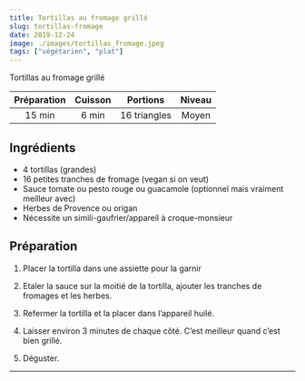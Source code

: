```yaml
---
title: Tortillas au fromage grillé
slug: tortillas-fromage
date: 2019-12-24
image: ./images/tortillas_fromage.jpeg
tags: ["végétarien", "plat"]
---
```


<StyledParagraph>Tortillas au fromage grillé</StyledParagraph>

| Préparation | Cuisson | Portions | Niveau |
| :-: | :-: | :-: | :-: |
| 15 min | 6 min | 16 triangles | Moyen |

## Ingrédients
- <ListItem>4 tortillas (grandes)</ListItem>
- <ListItem>16 petites tranches de fromage (vegan si on veut)</ListItem>
- <ListItem>Sauce tomate ou pesto rouge ou guacamole (optionnel mais vraiment meilleur avec)</ListItem>
- <ListItem>Herbes de Provence ou origan</ListItem>
- <ListItem>Nécessite un simili-gaufrier/appareil à croque-monsieur</ListItem>

## Préparation

1. Placer la tortilla dans une assiette pour la garnir

2. Etaler la sauce sur la moitié de la tortilla, ajouter les tranches de fromages et les herbes.

3. Refermer la tortilla et la placer dans l’appareil huilé.

4. Laisser environ 3 minutes de chaque côté. C’est meilleur quand c’est bien grillé.

5. Déguster.

---
